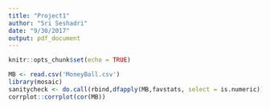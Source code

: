 ```yaml
---
title: "Project1"
author: "Sri Seshadri"
date: "9/30/2017"
output: pdf_document
---
```


```r
knitr::opts_chunk$set(echo = TRUE)
```

```r
MB <- read.csv('MoneyBall.csv')
library(mosaic)
sanitycheck <- do.call(rbind,dfapply(MB,favstats, select = is.numeric))
corrplot::corrplot(cor(MB))
```

